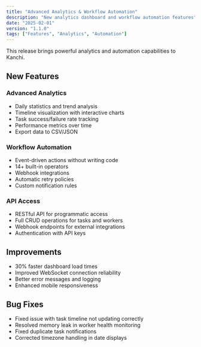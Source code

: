 ```yaml
---
title: "Advanced Analytics & Workflow Automation"
description: "New analytics dashboard and workflow automation features"
date: "2025-02-01"
version: "1.1.0"
tags: ["Features", "Analytics", "Automation"]
---
```


This release brings powerful analytics and automation capabilities to Kanchi.

## New Features

### Advanced Analytics
- Daily statistics and trend analysis
- Timeline visualization with interactive charts
- Task success/failure rate tracking
- Performance metrics over time
- Export data to CSV/JSON

### Workflow Automation
- Event-driven actions without writing code
- 14+ built-in operators
- Webhook integrations
- Automatic retry policies
- Custom notification rules

### API Access
- RESTful API for programmatic access
- Full CRUD operations for tasks and workers
- Webhook endpoints for external integrations
- Authentication with API keys

## Improvements

- 30% faster dashboard load times
- Improved WebSocket connection reliability
- Better error messages and logging
- Enhanced mobile responsiveness

## Bug Fixes

- Fixed issue with task timeline not updating correctly
- Resolved memory leak in worker health monitoring
- Fixed duplicate task notifications
- Corrected timezone handling in date displays

